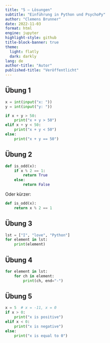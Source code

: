 ```yaml
---
title: "5 – Lösungen"
subtitle: "Einführung in Python und PsychoPy"
author: "Clemens Brunner"
date: 2022-11-03
format: html
engine: jupyter
highlight-style: github
title-block-banner: true
theme:
  light: flatly
  dark: darkly
lang: de
author-title: "Autor"
published-title: "Veröffentlicht"
---
```


## Übung 1

```python
x = int(input("x: "))
y = int(input("y: "))

if x + y > 50:
    print("x + y > 50")
elif x + y < 50:
    print("x + y < 50")
else:
    print("x + y == 50")
```


## Übung 2

```python
def is_odd(x):
    if x % 2 == 1:
        return True
    else:
        return False
```

Oder kürzer:

```python
def is_odd(x):
    return x % 2 == 1
```


## Übung 3

```python
lst = ["I", "love", "Python"]
for element in lst:
    print(element)
```


## Übung 4

```python
for element in lst:
    for ch in element:
        print(ch, end="-")
```


## Übung 5

```python
x = 5  # x = -11, x = 0
if x > 0:
    print("x is positive")
elif x < 0:
    print("x is negative")
else:
    print("x is equal to 0")
```
